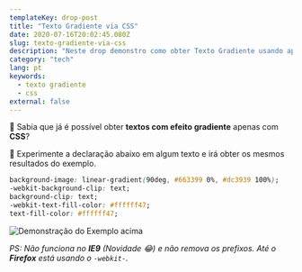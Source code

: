 ```yaml
---
templateKey: drop-post
title: "Texto Gradiente via CSS"
date: 2020-07-16T20:02:45.080Z
slug: texto-gradiente-via-css
description: "Neste drop demonstro como obter Texto Gradiente usando apenas 3 propriedades CSS. É muito simples mesmo! Confere lá."
category: "tech"
lang: pt
keywords:
  - texto gradiente
  - css
external: false
---
```



<Drop>

🎨 Sabia que já é possível obter **textos com efeito gradiente** apenas com **CSS**?

🧪 Experimente a declaração abaixo em algum texto e irá obter os mesmos resultados do exemplo.

```css
background-image: linear-gradient(90deg, #663399 0%, #dc3939 100%);
-webkit-background-clip: text;
background-clip: text;
-webkit-text-fill-color: #ffffff47;
text-fill-color: #ffffff47;
```

![Demonstração do Exemplo acima](https://user-images.githubusercontent.com/1680157/87638776-ba7c3200-c71a-11ea-9ef7-1659896db894.gif)

*PS: Não funciona no **IE9** (Novidade *😂*) e não remova os prefixos. Até o **Firefox** está usando o `-webkit-`.*

</Drop>
